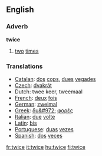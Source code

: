 ==English==
===Adverb===
'''twice'''
# [[two]] [[times]]

===Translations===
*[[Catalan]]: [[dos]] [[cops]], [[dues]] [[vegades]]
*[[Czech]]: [[dvakrát]]
*Dutch: twee keer, tweemaal
*[[French]]: [[deux]] [[fois]]
*[[German]]: [[zweimal]]
*[[Greek]]: [[δυ&#972;]] [[φορές]]
*[[Italian]]: [[due]] [[volte]]
*[[Latin]]: [[bis]]
*[[Portuguese]]: [[duas]] [[vezes]]
*[[Spanish]]: [[dos]] [[veces]]

[[fr:twice]]
[[it:twice]]
[[hu:twice]]
[[fi:twice]]